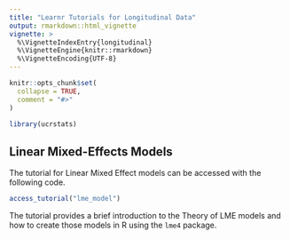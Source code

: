 ```yaml
---
title: "Learnr Tutorials for Longitudinal Data"
output: rmarkdown::html_vignette
vignette: >
  %\VignetteIndexEntry{longitudinal}
  %\VignetteEngine{knitr::rmarkdown}
  %\VignetteEncoding{UTF-8}
---
```


```r
knitr::opts_chunk$set(
  collapse = TRUE,
  comment = "#>"
)
```

```r
library(ucrstats)
```


## Linear Mixed-Effects Models

The tutorial for Linear Mixed Effect models can be accessed with the following code. 

```r
access_tutorial("lme_model")
```

The tutorial provides a brief introduction to the Theory of LME models and how to create those models in R using the `lme4` package.